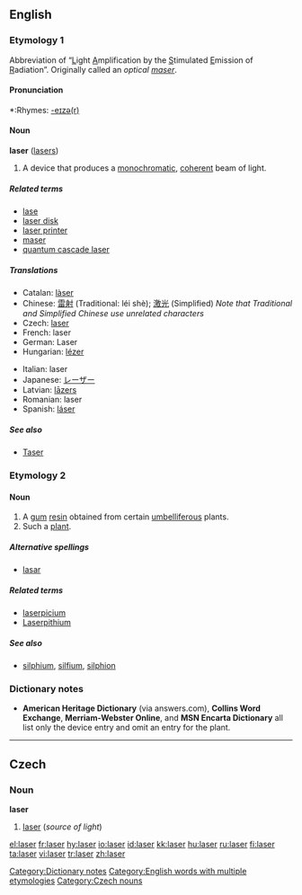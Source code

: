 {{see|Laser|láser|làser}}
==English==

===Etymology 1===
Abbreviation of “<U>L</U>ight <U>A</U>mplification by the <U>S</U>timulated <U>E</U>mission of <U>R</U>adiation”. Originally called an ''optical [[maser]]''.

{{rfc-level|check placement of Pronunciation}}

====Pronunciation====
*:Rhymes: [[Rhymes:English:-eɪzə(r)|-eɪzə(r)]]

====Noun====
{{wikipedia}}
'''laser''' ([[lasers]])

# A device that produces a [[monochromatic]], [[coherent]] beam of light.

=====Related terms=====
*[[lase]]
*[[laser disk]]
*[[laser printer]]
*[[maser]]
*[[quantum cascade laser]]

=====Translations=====
{{trans-top|device producing beam of light}}
*Catalan: [[làser]] {{m}}
*Chinese: [[雷射]] (Traditional: léi shè); [[激光]] (Simplified) ''Note that Traditional and Simplified Chinese use unrelated characters''
*Czech: [[#Czech|laser]] {{m}}
*French: laser {{m}}
*German: Laser {{m}}
*Hungarian: [[lézer]]
{{trans-mid}}
*Italian: laser {{m}}
*Japanese: [[レーザー]]
*Latvian: [[lāzers]] {{m}}
*Romanian: laser {{n}}
*Spanish: [[láser]] {{m}}
{{trans-bottom}}

=====See also=====
*[[Taser]]

===Etymology 2===
{{L.}}

====Noun====
{{en-noun}}

# A [[gum]] [[resin]] obtained from certain [[umbelliferous]] plants.
# Such a [[plant]].

=====Alternative spellings=====
*[[lasar]]

=====Related terms=====
*[[laserpicium]]
*[[Laserpithium]]<!-- rare, capitalization?? -->

=====See also=====
*[[silphium]], [[silfium]], [[silphion]]

===Dictionary notes===
*'''American Heritage Dictionary''' (via answers.com), '''Collins Word Exchange''', '''Merriam-Webster Online''', and '''MSN Encarta Dictionary''' all list only the device entry and omit an entry for the plant.

[[Category:Dictionary notes]]
[[Category:English words with multiple etymologies]]

----

==Czech==

===Noun===
'''laser''' {{m}}

# [[#English|laser]] (''source of light'')

[[Category:Czech nouns]]

[[el:laser]]
[[fr:laser]]
[[hy:laser]]
[[io:laser]]
[[id:laser]]
[[kk:laser]]
[[hu:laser]]
[[ru:laser]]
[[fi:laser]]
[[ta:laser]]
[[vi:laser]]
[[tr:laser]]
[[zh:laser]]